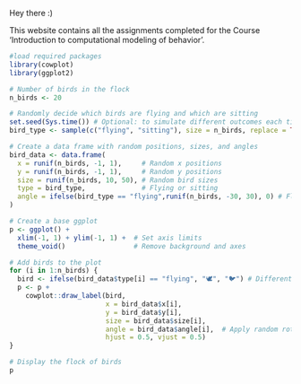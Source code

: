 Hey there :)

This website contains all the assignments completed for the Course 'Introduction to computational modeling of behavior'.

```r
#load required packages
library(cowplot)
library(ggplot2)

# Number of birds in the flock
n_birds <- 20 

# Randomly decide which birds are flying and which are sitting
set.seed(Sys.time()) # Optional: to simulate different outcomes each time without being too random during development
bird_type <- sample(c("flying", "sitting"), size = n_birds, replace = TRUE)

# Create a data frame with random positions, sizes, and angles
bird_data <- data.frame(
  x = runif(n_birds, -1, 1),     # Random x positions
  y = runif(n_birds, -1, 1),     # Random y positions
  size = runif(n_birds, 10, 50), # Random bird sizes
  type = bird_type,              # Flying or sitting
  angle = ifelse(bird_type == "flying",runif(n_birds, -30, 30), 0) # Flying birds upright, sitting birds with small angle variation
)

# Create a base ggplot
p <- ggplot() + 
  xlim(-1, 1) + ylim(-1, 1) +  # Set axis limits
  theme_void()                 # Remove background and axes

# Add birds to the plot
for (i in 1:n_birds) {
  bird <- ifelse(bird_data$type[i] == "flying", "🕊️", "🐦") # Different emoji for flying and sitting birds
  p <- p + 
    cowplot::draw_label(bird, 
                        x = bird_data$x[i], 
                        y = bird_data$y[i], 
                        size = bird_data$size[i], 
                        angle = bird_data$angle[i],  # Apply random rotation to sitting birds
                        hjust = 0.5, vjust = 0.5)
}

# Display the flock of birds
p


```

